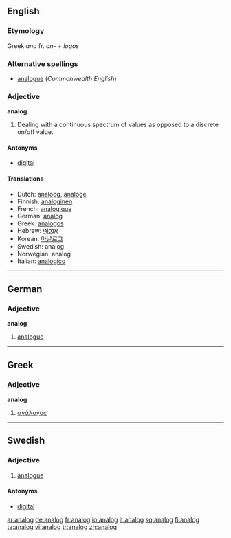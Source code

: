 ==English==

===Etymology===
Greek ''ana'' fr. ''an-'' + ''logos''

===Alternative spellings===
* [[analogue]] (''Commonwealth English'')

===Adjective===
'''analog'''

# {{context|chiefly|US}} Dealing with a continuous spectrum of values as opposed to a discrete on/off value.

====Antonyms====
*[[digital]]

====Translations====
*Dutch: [[analoog]], [[analoge]]
*Finnish: [[analoginen]]
*French: [[analogique]]
*German: [[analog]]
*Greek: [[analogos]]
*Hebrew: [[אָנָלוֹגִי]] {{m}}
*Korean: [[아날로그]]
*Swedish: analog
*Norwegian: analog
*Italian: [[analogico]]

----

==German==

===Adjective===
'''analog'''

# [[analogue]]

----

==Greek==

===Adjective===
'''analog'''

# [[ανάλογος]]

----

==Swedish==

===Adjective===
{{sv-adj-abs}}

# [[analogue]]

====Antonyms====
* [[digital]]

[[ar:analog]]
[[de:analog]]
[[fr:analog]]
[[io:analog]]
[[it:analog]]
[[sq:analog]]
[[fi:analog]]
[[ta:analog]]
[[vi:analog]]
[[tr:analog]]
[[zh:analog]]